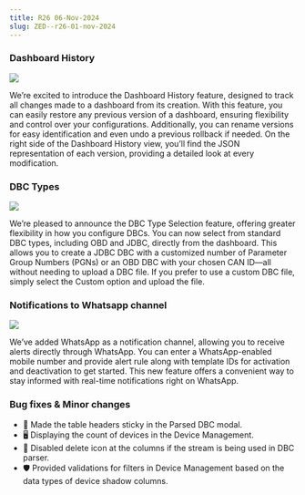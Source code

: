 ```yaml
---
title: R26 06-Nov-2024
slug: ZED--r26-01-nov-2024
---
```


### **Dashboard History**

![](https://usercontent.clueso.io/1f4455e0-789e-4beb-8cd9-4dac96bc47e4/2a33ee03-771f-43d6-b025-d960e8495f0f/bfa5ff14-a5b8-4879-bbcc-35a2f0f45f35/images/e4da79ae-61bb-4424-b897-e3d223c1a0b1.gif)

We’re excited to introduce the Dashboard History feature, designed to track all changes made to a dashboard from its creation. With this feature, you can easily restore any previous version of a dashboard, ensuring flexibility and control over your configurations. Additionally, you can rename versions for easy identification and even undo a previous rollback if needed. On the right side of the Dashboard History view, you’ll find the JSON representation of each version, providing a detailed look at every modification.

### **DBC Types**

![](https://usercontent.clueso.io/1f4455e0-789e-4beb-8cd9-4dac96bc47e4/6cebd436-f759-4e2c-86f7-b83a05971b5e/7d197c22-cb19-41dc-bea1-3dd32eb16fc2/images/f9c51358-7415-474c-a8a1-ff5bb3919cce.gif)

We’re pleased to announce the DBC Type Selection feature, offering greater flexibility in how you configure DBCs. You can now select from standard DBC types, including OBD and JDBC, directly from the dashboard. This allows you to create a JDBC DBC with a customized number of Parameter Group Numbers (PGNs) or an OBD DBC with your chosen CAN ID—all without needing to upload a DBC file. If you prefer to use a custom DBC file, simply select the Custom option and upload the file.

### **Notifications to Whatsapp channel**

![](https://usercontent.clueso.io/1f4455e0-789e-4beb-8cd9-4dac96bc47e4/600c29cb-f3b7-4784-8a80-106044713d0b/5ecd17dd-7c5f-4866-a186-a3f1b2fbc0c1/images/e4f0569b-42ba-4aba-afd1-168b943b16cb.gif)

We’ve added WhatsApp as a notification channel, allowing you to receive alerts directly through WhatsApp. You can enter a WhatsApp-enabled mobile number and provide alert rule along with template IDs for activation and deactivation to get started. This new feature offers a convenient way to stay informed with real-time notifications right on WhatsApp.


### Bug fixes & Minor changes

- 📌 Made the table headers sticky in the Parsed DBC modal.
- 🖥️ Displaying the count of devices in the Device Management.
- 🛑 Disabled delete icon at the columns if the stream is being used in DBC parser.
- 🛡️ Provided validations for filters in Device Management based on the data types of device shadow columns.



